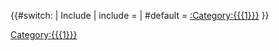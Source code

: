 {{#switch:{{{2}}}
| Include | include = [[Category:{{{1}}}]]
| #default = [[:Category:{{{1}}}]]
}}<noinclude>
{{Documentation}}</noinclude>